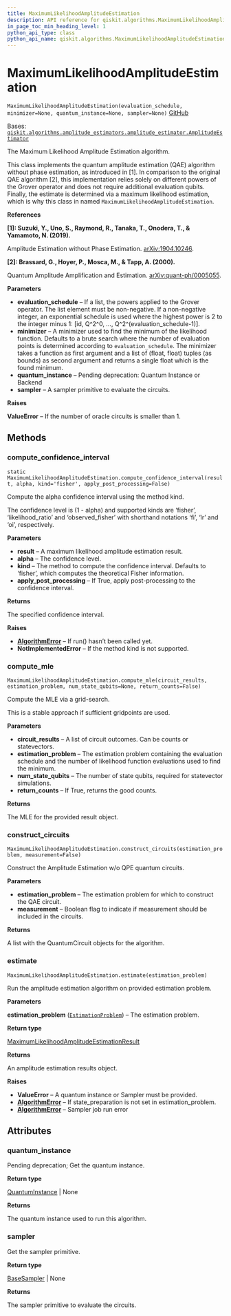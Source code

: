 ```yaml
---
title: MaximumLikelihoodAmplitudeEstimation
description: API reference for qiskit.algorithms.MaximumLikelihoodAmplitudeEstimation
in_page_toc_min_heading_level: 1
python_api_type: class
python_api_name: qiskit.algorithms.MaximumLikelihoodAmplitudeEstimation
---
```


# MaximumLikelihoodAmplitudeEstimation

<span id="qiskit.algorithms.MaximumLikelihoodAmplitudeEstimation" />

`MaximumLikelihoodAmplitudeEstimation(evaluation_schedule, minimizer=None, quantum_instance=None, sampler=None)` [GitHub](https://github.com/qiskit/qiskit/tree/stable/0.22/qiskit/algorithms/amplitude_estimators/mlae.py "view source code")

Bases: [`qiskit.algorithms.amplitude_estimators.amplitude_estimator.AmplitudeEstimator`](qiskit.algorithms.AmplitudeEstimator "qiskit.algorithms.amplitude_estimators.amplitude_estimator.AmplitudeEstimator")

The Maximum Likelihood Amplitude Estimation algorithm.

This class implements the quantum amplitude estimation (QAE) algorithm without phase estimation, as introduced in \[1]. In comparison to the original QAE algorithm \[2], this implementation relies solely on different powers of the Grover operator and does not require additional evaluation qubits. Finally, the estimate is determined via a maximum likelihood estimation, which is why this class in named `MaximumLikelihoodAmplitudeEstimation`.

**References**

**\[1]: Suzuki, Y., Uno, S., Raymond, R., Tanaka, T., Onodera, T., & Yamamoto, N. (2019).**

Amplitude Estimation without Phase Estimation. [arXiv:1904.10246](https://arxiv.org/abs/1904.10246).

**\[2]: Brassard, G., Hoyer, P., Mosca, M., & Tapp, A. (2000).**

Quantum Amplitude Amplification and Estimation. [arXiv:quant-ph/0005055](http://arxiv.org/abs/quant-ph/0005055).

**Parameters**

*   **evaluation\_schedule** – If a list, the powers applied to the Grover operator. The list element must be non-negative. If a non-negative integer, an exponential schedule is used where the highest power is 2 to the integer minus 1: \[id, Q^2^0, …, Q^2^(evaluation\_schedule-1)].
*   **minimizer** – A minimizer used to find the minimum of the likelihood function. Defaults to a brute search where the number of evaluation points is determined according to `evaluation_schedule`. The minimizer takes a function as first argument and a list of (float, float) tuples (as bounds) as second argument and returns a single float which is the found minimum.
*   **quantum\_instance** – Pending deprecation: Quantum Instance or Backend
*   **sampler** – A sampler primitive to evaluate the circuits.

**Raises**

**ValueError** – If the number of oracle circuits is smaller than 1.

## Methods

### compute\_confidence\_interval

<span id="qiskit.algorithms.MaximumLikelihoodAmplitudeEstimation.compute_confidence_interval" />

`static MaximumLikelihoodAmplitudeEstimation.compute_confidence_interval(result, alpha, kind='fisher', apply_post_processing=False)`

Compute the alpha confidence interval using the method kind.

The confidence level is (1 - alpha) and supported kinds are ‘fisher’, ‘likelihood\_ratio’ and ‘observed\_fisher’ with shorthand notations ‘fi’, ‘lr’ and ‘oi’, respectively.

**Parameters**

*   **result** – A maximum likelihood amplitude estimation result.
*   **alpha** – The confidence level.
*   **kind** – The method to compute the confidence interval. Defaults to ‘fisher’, which computes the theoretical Fisher information.
*   **apply\_post\_processing** – If True, apply post-processing to the confidence interval.

**Returns**

The specified confidence interval.

**Raises**

*   [**AlgorithmError**](qiskit.algorithms.AlgorithmError "qiskit.algorithms.AlgorithmError") – If run() hasn’t been called yet.
*   **NotImplementedError** – If the method kind is not supported.

### compute\_mle

<span id="qiskit.algorithms.MaximumLikelihoodAmplitudeEstimation.compute_mle" />

`MaximumLikelihoodAmplitudeEstimation.compute_mle(circuit_results, estimation_problem, num_state_qubits=None, return_counts=False)`

Compute the MLE via a grid-search.

This is a stable approach if sufficient gridpoints are used.

**Parameters**

*   **circuit\_results** – A list of circuit outcomes. Can be counts or statevectors.
*   **estimation\_problem** – The estimation problem containing the evaluation schedule and the number of likelihood function evaluations used to find the minimum.
*   **num\_state\_qubits** – The number of state qubits, required for statevector simulations.
*   **return\_counts** – If True, returns the good counts.

**Returns**

The MLE for the provided result object.

### construct\_circuits

<span id="qiskit.algorithms.MaximumLikelihoodAmplitudeEstimation.construct_circuits" />

`MaximumLikelihoodAmplitudeEstimation.construct_circuits(estimation_problem, measurement=False)`

Construct the Amplitude Estimation w/o QPE quantum circuits.

**Parameters**

*   **estimation\_problem** – The estimation problem for which to construct the QAE circuit.
*   **measurement** – Boolean flag to indicate if measurement should be included in the circuits.

**Returns**

A list with the QuantumCircuit objects for the algorithm.

### estimate

<span id="qiskit.algorithms.MaximumLikelihoodAmplitudeEstimation.estimate" />

`MaximumLikelihoodAmplitudeEstimation.estimate(estimation_problem)`

Run the amplitude estimation algorithm on provided estimation problem.

**Parameters**

**estimation\_problem** ([`EstimationProblem`](qiskit.algorithms.EstimationProblem "qiskit.algorithms.amplitude_estimators.estimation_problem.EstimationProblem")) – The estimation problem.

**Return type**

[MaximumLikelihoodAmplitudeEstimationResult](qiskit.algorithms.MaximumLikelihoodAmplitudeEstimationResult "qiskit.algorithms.MaximumLikelihoodAmplitudeEstimationResult")

**Returns**

An amplitude estimation results object.

**Raises**

*   **ValueError** – A quantum instance or Sampler must be provided.
*   [**AlgorithmError**](qiskit.algorithms.AlgorithmError "qiskit.algorithms.AlgorithmError") – If state\_preparation is not set in estimation\_problem.
*   [**AlgorithmError**](qiskit.algorithms.AlgorithmError "qiskit.algorithms.AlgorithmError") – Sampler job run error

## Attributes

<span id="qiskit.algorithms.MaximumLikelihoodAmplitudeEstimation.quantum_instance" />

### quantum\_instance

Pending deprecation; Get the quantum instance.

**Return type**

[QuantumInstance](qiskit.utils.QuantumInstance "qiskit.utils.QuantumInstance") | None

**Returns**

The quantum instance used to run this algorithm.

<span id="qiskit.algorithms.MaximumLikelihoodAmplitudeEstimation.sampler" />

### sampler

Get the sampler primitive.

**Return type**

[BaseSampler](qiskit.primitives.BaseSampler "qiskit.primitives.BaseSampler") | None

**Returns**

The sampler primitive to evaluate the circuits.

